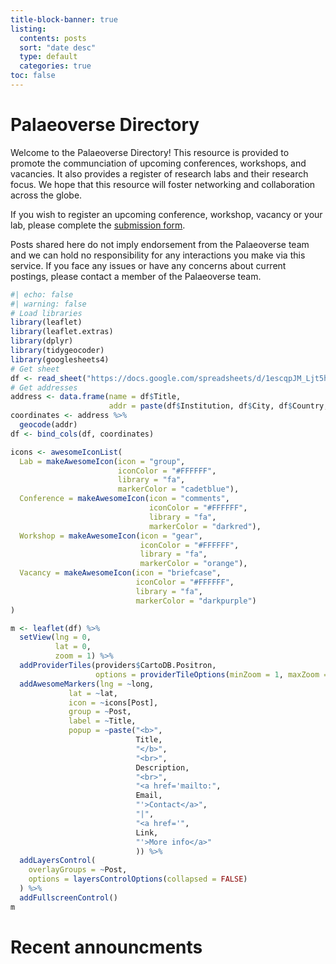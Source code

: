 ```yaml
---
title-block-banner: true
listing:
  contents: posts
  sort: "date desc"
  type: default
  categories: true
toc: false
---
```


# Palaeoverse Directory {.center-h1}

::: justify
Welcome to the Palaeoverse Directory! This resource is provided to promote the communciation of upcoming conferences, workshops, and vacancies. It also provides a register of research labs and their research focus. We hope that this resource will foster networking and collaboration across the globe.

If you wish to register an upcoming conference, workshop, vacancy or your lab, please complete the [submission form](./form/index.qmd).

Posts shared here do not imply endorsement from the Palaeoverse team and we can hold no responsibility for any interactions you make via this service. If you face any issues or have any concerns about current postings, please contact a member of the Palaeoverse team.
:::

```r
#| echo: false
#| warning: false
# Load libraries
library(leaflet)
library(leaflet.extras)
library(dplyr)
library(tidygeocoder)
library(googlesheets4)
# Get sheet
df <- read_sheet("https://docs.google.com/spreadsheets/d/1escqpJM_Ljt5h5claM0xV5e9IEWBv6rNMIsuQsnUXYY/edit?usp=sharing")
# Get addresses
address <- data.frame(name = df$Title,
                      addr = paste(df$Institution, df$City, df$Country, sep = ", "))
coordinates <- address %>%
  geocode(addr)
df <- bind_cols(df, coordinates)

icons <- awesomeIconList(
  Lab = makeAwesomeIcon(icon = "group",
                        iconColor = "#FFFFFF",
                        library = "fa",
                        markerColor = "cadetblue"),
  Conference = makeAwesomeIcon(icon = "comments", 
                               iconColor = "#FFFFFF",
                               library = "fa",
                               markerColor = "darkred"),
  Workshop = makeAwesomeIcon(icon = "gear",
                             iconColor = "#FFFFFF",
                             library = "fa",
                             markerColor = "orange"),
  Vacancy = makeAwesomeIcon(icon = "briefcase",
                            iconColor = "#FFFFFF",
                            library = "fa",
                            markerColor = "darkpurple")
)

m <- leaflet(df) %>% 
  setView(lng = 0,
          lat = 0,
          zoom = 1) %>% 
  addProviderTiles(providers$CartoDB.Positron,
                   options = providerTileOptions(minZoom = 1, maxZoom = 20)) %>%
  addAwesomeMarkers(lng = ~long,
             lat = ~lat,
             icon = ~icons[Post],
             group = ~Post,
             label = ~Title,
             popup = ~paste("<b>",
                            Title,
                            "</b>",
                            "<br>",
                            Description,
                            "<br>",
                            "<a href='mailto:",
                            Email,
                            "'>Contact</a>",
                            "|",
                            "<a href='",
                            Link,
                            "'>More info</a>"
                            )) %>%
  addLayersControl(
    overlayGroups = ~Post,
    options = layersControlOptions(collapsed = FALSE)
  ) %>%
  addFullscreenControl()
m
```

# Recent announcments {.center-h1}
